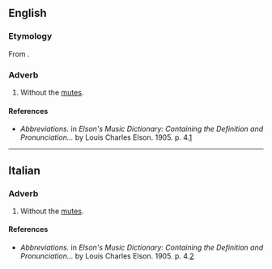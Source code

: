 ==English==

===Etymology===
From {{etyl|it|en}}.

===Adverb===
{{en-adv|-|head=senza sordini}}

# {{lb|en|music}} Without the [[mute]]s.

====References====
* ''Abbreviations.'' in ''Elson's Music Dictionary: Containing the Definition and Pronunciation...'' by Louis Charles Elson. 1905. p. 4.[http://books.google.com/books?id=f10NAAAAIAAJ&pg=PA244&lpg=PA244&dq=sordini+music&source=web&ots=bD-E6ZkgAk&sig=ClRMhhM8gwTZ5i3bSZsCNkFtdCk#PPA4,M1]

----

==Italian==
{{rfd|it}}
===Adverb===
{{head|it|adverb}}

# {{lb|it|music}} Without the [[mute]]s.

====References====
* ''Abbreviations.'' in ''Elson's Music Dictionary: Containing the Definition and Pronunciation...'' by Louis Charles Elson. 1905. p. 4.[http://books.google.com/books?id=f10NAAAAIAAJ&pg=PA244&lpg=PA244&dq=sordini+music&source=web&ots=bD-E6ZkgAk&sig=ClRMhhM8gwTZ5i3bSZsCNkFtdCk#PPA4,M1]